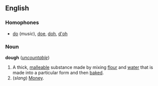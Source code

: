 ==English==
===Homophones===
*[[do]] (''music''), [[doe]], [[doh]], [[d'oh]]

===Noun===
'''dough''' (''[[uncountable]]'')

#A thick, [[malleable]] substance made by mixing [[flour]] and [[water]] that is made into a particular form and then [[bake]]d.
#(''slang'') [[Money]].